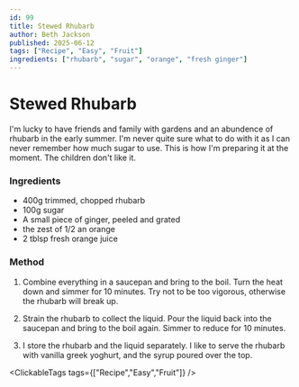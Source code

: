 ```yaml
---
id: 99
title: Stewed Rhubarb
author: Beth Jackson
published: 2025-06-12
tags: ["Recipe", "Easy", "Fruit"]
ingredients: ["rhubarb", "sugar", "orange", "fresh ginger"]
---
```


# Stewed Rhubarb

<BlogTextWrapper>

I'm lucky to have friends and family with gardens and an abundence of rhubarb in the early summer. I'm never quite sure what to do with it as I can never remember how much sugar to use. This is how I'm preparing it at the moment. The children don't like it.

</BlogTextWrapper>

<BlogTextWrapper>

### Ingredients

- 400g trimmed, chopped rhubarb
- 100g sugar
- A small piece of ginger, peeled and grated
- the zest of 1/2 an orange
- 2 tblsp fresh orange juice

### Method

1. Combine everything in a saucepan and bring to the boil. Turn the heat down and simmer for 10 minutes. Try not to be too vigorous, otherwise the rhubarb will break up.

2. Strain the rhubarb to collect the liquid. Pour the liquid back into the saucepan and bring to the boil again. Simmer to reduce for 10 minutes.

3. I store the rhubarb and the liquid separately. I like to serve the rhubarb with vanilla greek yoghurt, and the syrup poured over the top.

</BlogTextWrapper>

<ClickableTags tags={["Recipe","Easy","Fruit"]} />
